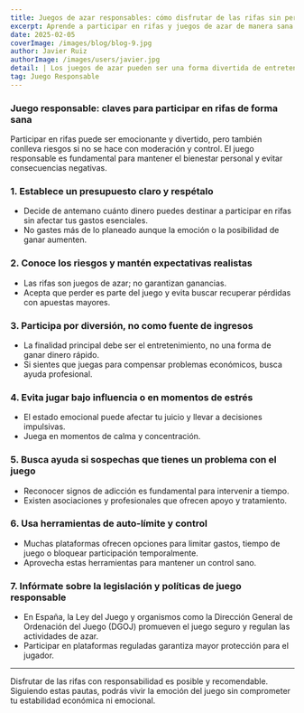 ---
title: Juegos de azar responsables: cómo disfrutar de las rifas sin perder el control  
excerpt: Aprende a participar en rifas y juegos de azar de manera sana y responsable, manteniendo el equilibrio y evitando riesgos.  
date: 2025-02-05  
coverImage: /images/blog/blog-9.jpg  
author: Javier Ruiz  
authorImage: /images/users/javier.jpg  
detail: | Los juegos de azar pueden ser una forma divertida de entretenimiento, pero es importante hacerlo con responsabilidad para evitar problemas económicos y personales. Aquí te damos claves para jugar de forma segura.  
tag: Juego Responsable  
---

### Juego responsable: claves para participar en rifas de forma sana

Participar en rifas puede ser emocionante y divertido, pero también conlleva riesgos si no se hace con moderación y control. El juego responsable es fundamental para mantener el bienestar personal y evitar consecuencias negativas.

### 1. Establece un presupuesto claro y respétalo

- Decide de antemano cuánto dinero puedes destinar a participar en rifas sin afectar tus gastos esenciales.  
- No gastes más de lo planeado aunque la emoción o la posibilidad de ganar aumenten.

### 2. Conoce los riesgos y mantén expectativas realistas

- Las rifas son juegos de azar; no garantizan ganancias.  
- Acepta que perder es parte del juego y evita buscar recuperar pérdidas con apuestas mayores.

### 3. Participa por diversión, no como fuente de ingresos

- La finalidad principal debe ser el entretenimiento, no una forma de ganar dinero rápido.  
- Si sientes que juegas para compensar problemas económicos, busca ayuda profesional.

### 4. Evita jugar bajo influencia o en momentos de estrés

- El estado emocional puede afectar tu juicio y llevar a decisiones impulsivas.  
- Juega en momentos de calma y concentración.

### 5. Busca ayuda si sospechas que tienes un problema con el juego

- Reconocer signos de adicción es fundamental para intervenir a tiempo.  
- Existen asociaciones y profesionales que ofrecen apoyo y tratamiento.

### 6. Usa herramientas de auto-límite y control

- Muchas plataformas ofrecen opciones para limitar gastos, tiempo de juego o bloquear participación temporalmente.  
- Aprovecha estas herramientas para mantener un control sano.

### 7. Infórmate sobre la legislación y políticas de juego responsable

- En España, la Ley del Juego y organismos como la Dirección General de Ordenación del Juego (DGOJ) promueven el juego seguro y regulan las actividades de azar.  
- Participar en plataformas reguladas garantiza mayor protección para el jugador.

---

Disfrutar de las rifas con responsabilidad es posible y recomendable. Siguiendo estas pautas, podrás vivir la emoción del juego sin comprometer tu estabilidad económica ni emocional.

